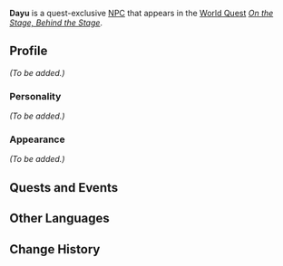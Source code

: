 {{Meta
<!-- Remove this template after adding the missing info -->
|missing_NPC_profile  = yes
}}
{{Character Infobox
|type             = Quest NPC
|image            = NPC Dayu.png
|region           = Liyue
|affiliation      = Fanmu Carpenter
}}
'''Dayu''' is a quest-exclusive [[NPC]] that appears in the [[World Quest]] ''[[On the Stage, Behind the Stage]]''.

==Profile==
<!-- Detailed story/lore information goes here. -->
''(To be added.)''

===Personality===
''(To be added.)''

===Appearance===
<!-- Keep appearance section short and concise. Limit to 2 paragraphs with 3-4 sentences each. -->
''(To be added.)''

==Quests and Events==
{{Quests and Events}}

==Other Languages==
{{Other Languages
|default_hidden = 1
|en      = Dayu
|zhs     = 大雨
|zhs_rm  = Dàyǔ
|zht     = 大雨
|zht_rm  = Dàyǔ
|ja      = 大雨
|ja_rm   = Daiu{{Assumed}}
|ko      = 대우
|ko_rm   = Dae-u
|es      = Dayu
|fr      = Dayu
|ru      = Да Юй
|th      = Dayu
|vi      = Dayu
|de      = Dayu
|id      = Dayu
|pt      = Dayu
|tr      = Dayu
|it      = Dayu
}}

==Change History==
{{Change History|2.7}}
<!--
==References==
{{Reflist}}
-->